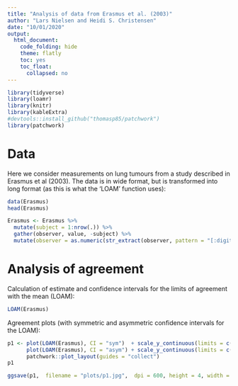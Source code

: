 ```yaml
---
title: "Analysis of data from Erasmus et al. (2003)"
author: "Lars Nielsen and Heidi S. Christensen"
date: "10/01/2020"
output:
  html_document:
    code_folding: hide
    theme: flatly
    toc: yes
    toc_float:
      collapsed: no
---
```


```r
library(tidyverse)
library(loamr)
library(knitr)
library(kableExtra)
#devtools::install_github("thomasp85/patchwork")
library(patchwork)
```

# Data
Here we consider measurements on lung tumours from a study described in Erasmus et al (2003). The data is in wide format, but is transformed into long format (as this is what the 'LOAM' function uses):

```r
data(Erasmus)
head(Erasmus)

Erasmus <- Erasmus %>%
  mutate(subject = 1:nrow(.)) %>%
  gather(observer, value, -subject) %>% 
  mutate(observer = as.numeric(str_extract(observer, pattern = "[:digit:]+")))
```

# Analysis of agreement

Calculation of estimate and confidence intervals for the limits of agreement with the mean (LOAM):

```r
LOAM(Erasmus)
```

Agreement plots (with symmetric and asymmetric confidence intervals for the LOAM):
```r
p1 <- plot(LOAM(Erasmus), CI = "sym")  + scale_y_continuous(limits = c(-3,2)) + labs(title = NULL, subtitle = NULL, tag = "A") +
      plot(LOAM(Erasmus), CI = "asym") + scale_y_continuous(limits = c(-3,2)) + labs(title = NULL, subtitle = NULL, tag = "B") + 
      patchwork::plot_layout(guides = "collect")
p1

ggsave(p1,  filename = "plots/p1.jpg",  dpi = 600, height = 4, width = 9)

```

